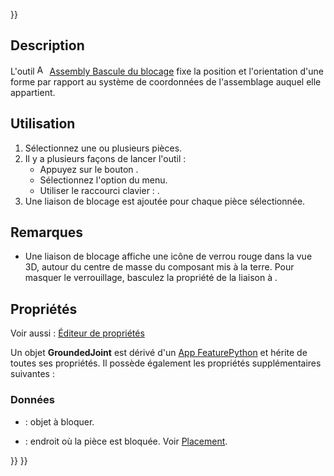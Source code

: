 <languages/>
{{UnfinishedDocu{{#translation:}}}}

{{Docnav/fr
|[[Assembly_CreateBom/fr|Nomenclature]]
|[[Assembly_CreateJointFixed/fr|Liaison fixe]]
|[[Assembly_Workbench/fr|Atelier Assembly]]
|IconL=Assembly_CreateBom.svg
|IconR=Assembly_CreateJointFixed.svg
|IconC=Workbench_Assembly.svg
}}

{{GuiCommand/fr
|Name=Assembly ToggleGrounded
|Name/fr=Assembly Bascule du blocage
|MenuLocation=Assemblage → Activer/désactiver le blocage
|Workbenches=[[Assembly_Workbench/fr|Assembly]]
|Shortcut={{KEY|G}}
|Version=1.0
|SeeAlso=
}}

==Description==

L'outil [[Image:Assembly_ToggleGrounded.svg|16px]] [[Assembly_ToggleGrounded/fr|Assembly Bascule du blocage]] fixe la position et l'orientation d'une forme par rapport au système de coordonnées de l'assemblage auquel elle appartient.

<span id="Usage"></span>
==Utilisation==

# Sélectionnez une ou plusieurs pièces.
# Il y a plusieurs façons de lancer l'outil :
#* Appuyez sur le bouton {{Button|[[Image:Assembly_ToggleGrounded.svg|16px]] [[Assembly_ToggleGrounded/fr|Activer/désactiver le blocage]]}}.
#* Sélectionnez l'option {{MenuCommand|Assemblage → [[Image:Assembly_ToggleGrounded.svg|16px]] Activer/désactiver le blocage}} du menu.
#* Utiliser le raccourci clavier : {{KEY|G}}.
# Une liaison de blocage est ajoutée pour chaque pièce sélectionnée.

<span id="Notes"></span>
==Remarques==

* Une liaison de blocage affiche une icône de verrou rouge dans la vue 3D, autour du centre de masse du composant mis à la terre. Pour masquer le verrouillage, basculez la propriété {{PropertyView|Visibility}} de la liaison à {{False}}.

<span id="Properties"></span>
==Propriétés==

Voir aussi : [[Property_editor/fr|Éditeur de propriétés]]

Un objet '''GroundedJoint''' est dérivé d'un [[App_FeaturePython/fr|App FeaturePython]] et hérite de toutes ses propriétés. Il possède également les propriétés supplémentaires suivantes :

<span id="Data"></span>
===Données===

{{TitleProperty|Ground}}

* {{PropertyData|Object To Ground|Link}} : objet à bloquer.
* {{PropertyData|Placement|Placement}} : endroit où la pièce est bloquée. Voir [[Placement/fr|Placement]].


{{Docnav/fr
|[[Assembly_CreateBom/fr|Nomenclature]]
|[[Assembly_CreateJointFixed/fr|Liaison fixe]]
|[[Assembly_Workbench/fr|Atelier Assembly]]
|IconL=Assembly_CreateBom.svg
|IconR=Assembly_CreateJointFixed.svg
|IconC=Workbench_Assembly.svg
}}

{{Assembly_Tools_navi{{#translation:}}}}
{{Userdocnavi{{#translation:}}}}